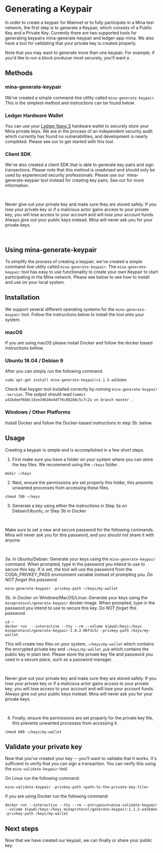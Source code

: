 
# Generating a Keypair

In order to create a keypair for Mainnet or to fully participate in a Mina test network, the first step is to generate a Keypair, which consists of a Public Key and a Private Key. Currently there are two supported tools for generating keypairs mina-generate-keypair and ledger-app-mina. We also have a tool for validating that your private key is created properly.

Note that you may want to generate more than one keypair. For example, if you'd like to run a block producer most securely, you'll want a <DocLink copy="hot wallet / cold wallet block production setup" url="/advanced/hot-cold-block-production" />.

## Methods

### mina-generate-keypair

We've created a simple command-line utility called `mina-generate-keypair`. This is the simplest method and instructions can be found below.

### Ledger Hardware Wallet

You can use your [Ledger Nano S](https://www.ledger.com/) hardware wallet to securely store your Mina private keys. We are in the process of an independent security audit which currently has found no vulnerabilities, and development is nearly completed. Please see our <DocLink copy="ledger-app-mina documentation" url="/advanced/ledger-app-mina" /> to get started with this tool.

### Client SDK

We've also created a client SDK that is able to generate key pairs and sign transactions. Please note that this method is unadvised and should only be used by experienced security professionals. Please use our `mina-generate-keypair tool instead for creating key pairs.
See our <DocLink copy="client SDK documentation" url="/using-mina/keypair#client-sdk" /> for more information.

<br />

<Alert kind="warning">

Never give out your private key and make sure they are stored safely. If you lose your private key or if a malicious actor gains access to your private key, you will lose access to your account and will lose your account funds. Always give out your public keys instead. Mina will never ask you for your private keys.

</Alert>

<br />

## Using mina-generate-keypair

To simplify the process of creating a keypair, we've created a simple command-line utility called `mina-generate-keypair`. The `mina-generate-keypair` tool has easy to use functionality to create your own Keypair to start participating in the Mina network. Please see below to see how to install and use on your local system.

## Installation

We support several different operating systems for the `mina-generate-keypair` tool. Follow the instructions below to install the tool onto your system.

### macOS

If you are using macOS please install Docker and follow the docker based instructions bellow.

### Ubuntu 18.04 / Debian 9

After <DocLink copy="adding the Mina repo" url="/getting-started#ubuntu-1804--debian-9" /> you can simply run the following command.

```
sudo apt-get install mina-generate-keypair=1.1.5-a42bdee
```

Check that keygen tool installed correctly by running `mina-generate-keypair -version`. The output should read `Commit a42bdeef6b0c15ee34616e4df76c882b0c5c7c2a on branch master
`.

### Windows / Other Platforms

Install Docker and follow the Docker-based instructions in step 3b. below.

## Usage

Creating a keypair is simple and is accomplished in a few short steps.

1. First make sure you have a folder on your system where you can store the key files. We recommend using the `~/keys` folder.

```
mkdir ~/keys
```

2. Next, ensure the permissions are set properly this folder, this prevents unwanted processes from accessing these files.

```
chmod 700 ~/keys
```

3. Generate a key using either the instructions in Step 3a on Debian/Ubuntu, or Step 3b in Docker

<br />

<Alert kind="warning">

Make sure to set a new and secure password for the following commands. Mina will never ask you for this password, and you should not share it with anyone.

</Alert>

<br />

3a. In Ubuntu/Debian: Generate your keys using the `mina-generate-keypair` command. When prompted, type in the password you intend to use to secure this key. If is set, the tool will use the password from the CODA_PRIVKEY_PASS environment variable instead of prompting you. <em>Do NOT forget this password.</em>

```
mina-generate-keypair -privkey-path ~/keys/my-wallet
```

3b. In Docker on Windows/MacOS/Linux: Generate your keys using the `minaprotocol/generate-keypair` docker image. When prompted, type in the password you intend to use to secure this key. <em>Do NOT forget this password.</em>

```
cd ~
docker run  --interactive --tty --rm --volume $(pwd)/keys:/keys minaprotocol/generate-keypair:1.0.2-06f3c5c -privkey-path /keys/my-wallet
```

This will create two files on your system, `~/keys/my-wallet` which contains the encrypted private key and `~/keys/my-wallet.pub` which contains the public key in plain text. Please store the private key file and password you used in a secure place, such as a password manager.

<br />

<Alert kind="warning">

Never give out your private key and make sure they are stored safely. If you lose your private key or if a malicious actor gains access to your private key, you will lose access to your account and will lose your account funds. Always give out your public keys instead. Mina will never ask you for your private keys.

</Alert>

<br />

4. Finally, ensure the permissions are set properly for the private key file, this prevents unwanted processes from accessing it.

```
chmod 600 ~/keys/my-wallet
```

## Validate your private key

Now that you've created your key -- you'll want to validate that it works. It's sufficient to verify that you can sign a transaction. You can verify this using the `mina-validate-keypair` tool.

On Linux run the following command:

```
mina-validate-keypair -privkey-path <path-to-the-private-key-file>
```

If you are using Docker run the following command:

```
docker run --interactive --tty --rm --entrypoint=mina-validate-keypair --volume $(pwd)/keys:/keys minaprotocol/generate-keypair:1.1.5-a42bdee -privkey-path /keys/my-wallet
```

## Next steps

Now that we have created our keypair, we can finally <DocLink copy="connect to the network" url="/using-mina/connecting" /> or share your public key.
